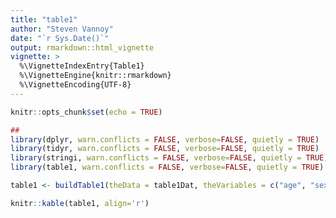 ```yaml
---
title: "table1"
author: "Steven Vannoy"
date: "`r Sys.Date()`"
output: rmarkdown::html_vignette
vignette: >
  %\VignetteIndexEntry{Table1}
  %\VignetteEngine{knitr::rmarkdown}
  %\VignetteEncoding{UTF-8}
---
```


```r
knitr::opts_chunk$set(echo = TRUE)
```


```r

##
library(dplyr, warn.conflicts = FALSE, verbose=FALSE, quietly = TRUE)
library(tidyr, warn.conflicts = FALSE, verbose=FALSE, quietly = TRUE)
library(stringi, warn.conflicts = FALSE, verbose=FALSE, quietly = TRUE)
library(table1, warn.conflicts = FALSE, verbose=FALSE, quietly = TRUE)
```

```r

table1 <- buildTable1(theData = table1Dat, theVariables = c("age", "sex", "Race", "Ethnicity", "Rank"), groupBy="site", percentFirst = TRUE, combineTables = TRUE, meanDigits = 1, sdDigits = 1, freqDigits = 2, statDigits = 2, pDigits = 5)
```
```r
knitr::kable(table1, align='r')
```
